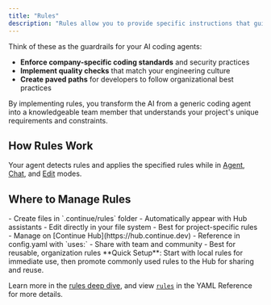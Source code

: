 ```yaml
---
title: "Rules"
description: "Rules allow you to provide specific instructions that guide how the AI agent behaves when working with your code. Instead of the AI making assumptions about your coding standards, architecture patterns, or project-specific requirements, you can explicitly define guidelines that ensure consistent, contextually appropriate responses."
---
```


Think of these as the guardrails for your AI coding agents:

- **Enforce company-specific coding standards** and security practices
- **Implement quality checks** that match your engineering culture
- **Create paved paths** for developers to follow organizational best practices

By implementing rules, you transform the AI from a generic coding agent into a knowledgeable team member that understands your project's unique requirements and constraints.

## How Rules Work

Your agent detects rules and applies the specified rules while in [Agent](/features/agent/quick-start), [Chat](/features/chat/quick-start), and [Edit](/features/edit/quick-start) modes.

## Where to Manage Rules

<Columns cols={2}>
<Card title="Local Rules (.continue/rules)" icon="folder">
- Create files in `.continue/rules` folder
- Automatically appear with Hub assistants
- Edit directly in your file system
- Best for project-specific rules
</Card>

<Card title="Hub Rules" icon="cloud">
- Manage on [Continue Hub](https://hub.continue.dev)
- Reference in config.yaml with `uses:`
- Share with team and community
- Best for reusable, organization rules
</Card>
</Columns>

<Info>
**Quick Setup**: Start with local rules for immediate use, then promote commonly used rules to the Hub for sharing and reuse.
</Info>

Learn more in the [rules deep dive](/customize/deep-dives/rules), and view [`rules`](/reference#rules) in the YAML Reference for more details.